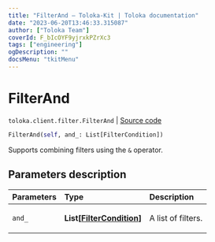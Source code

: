 ```yaml
---
title: "FilterAnd — Toloka-Kit | Toloka documentation"
date: "2023-06-20T13:46:33.315087"
author: ["Toloka Team"]
coverId: F_bIcOYF9yjrxkPZrXc3
tags: ["engineering"]
ogDescription: ""
docsMenu: "tkitMenu"
---
```


# FilterAnd

`toloka.client.filter.FilterAnd` | [Source code](https://github.com/Toloka/toloka-kit/blob/v1.2.0/src/client/filter.py#L119)

```python
FilterAnd(self, and_: List[FilterCondition])
```

Supports combining filters using the `&` operator.

## Parameters description

| Parameters | Type | Description |
| :----------| :----| :-----------|
`and_`|**List\[[FilterCondition](/docs/toloka-kit/reference/toloka.client.filter.FilterCondition)\]**|<p>A list of filters.</p>